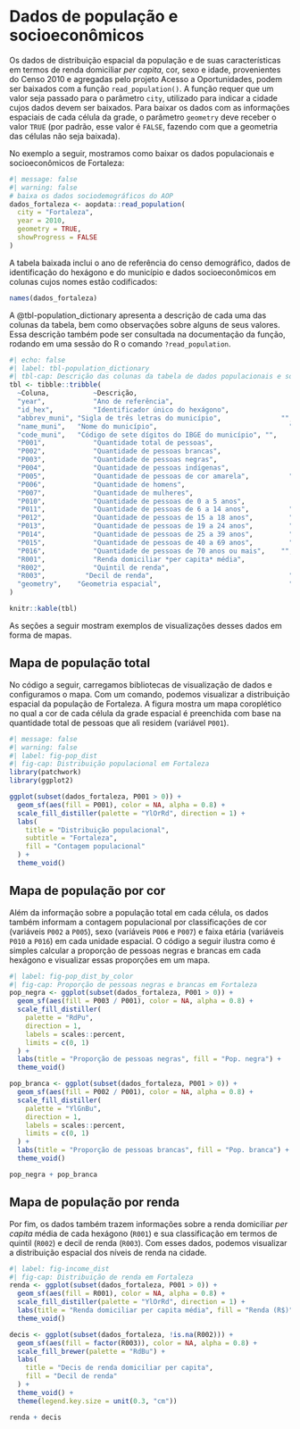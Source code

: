 #  Dados de população e socioeconômicos

Os dados de distribuição espacial da população e de suas características em termos de renda domiciliar *per capita*, cor, sexo e idade, provenientes do Censo 2010 e agregadas pelo projeto Acesso a Oportunidades, podem ser baixados com a função `read_population()`. A função requer que um valor seja passado para o parâmetro `city`, utilizado para indicar a cidade cujos dados devem ser baixados. Para baixar os dados com as informações espaciais de cada célula da grade, o parâmetro `geometry` deve receber o valor `TRUE` (por padrão, esse valor é `FALSE`, fazendo com que a geometria das células não seja baixada).

No exemplo a seguir, mostramos como baixar os dados populacionais e socioeconômicos de Fortaleza:

```r
#| message: false
#| warning: false
# baixa os dados sociodemográficos do AOP
dados_fortaleza <- aopdata::read_population(
  city = "Fortaleza",
  year = 2010,
  geometry = TRUE,
  showProgress = FALSE
)
```

A tabela baixada inclui o ano de referência do censo demográfico, dados de identificação do hexágono e do município e dados socioeconômicos em colunas cujos nomes estão codificados:

```r
names(dados_fortaleza)
```

A @tbl-population_dictionary apresenta a descrição de cada uma das colunas da tabela, bem como observações sobre alguns de seus valores. Essa descrição também pode ser consultada na documentação da função, rodando em uma sessão do R o comando `?read_population`.

```r
#| echo: false
#| label: tbl-population_dictionary
#| tbl-cap: Descrição das colunas da tabela de dados populacionais e socioeconômicos
tbl <- tibble::tribble(
  ~Coluna,  		 ~Descrição,                        			      ~Observação,
  "year",   		 "Ano de referência",               			      "",
  "id_hex", 		 "Identificador único do hexágono", 			      "",
  "abbrev_muni", "Sigla de três letras do município",  		    	"",
  "name_muni",   "Nome do município",               			      "",
  "code_muni",   "Código de sete dígitos do IBGE do município", "",
  "P001",   		 "Quantidade total de pessoas",     			      "",
  "P002",   		 "Quantidade de pessoas brancas",   			      "",
  "P003",   		 "Quantidade de pessoas negras",    			      "",
  "P004",   		 "Quantidade de pessoas indígenas", 			      "",
  "P005",   		 "Quantidade de pessoas de cor amarela",    	  "",
  "P006",   		 "Quantidade de homens",            			      "",
  "P007",   		 "Quantidade de mulheres",          			      "",
  "P010",   		 "Quantidade de pessoas de 0 a 5 anos", 		    "",
  "P011",   		 "Quantidade de pessoas de 6 a 14 anos",    	  "",
  "P012",   		 "Quantidade de pessoas de 15 a 18 anos",   	  "",
  "P013",   		 "Quantidade de pessoas de 19 a 24 anos",   	  "",
  "P014",   		 "Quantidade de pessoas de 25 a 39 anos",   	  "",
  "P015",   		 "Quantidade de pessoas de 40 a 69 anos",   	  "",
  "P016",   		 "Quantidade de pessoas de 70 anos ou mais",    "",
  "R001",   		 "Renda domiciliar *per capita* média", 		    "Valores de 2010 (em R$)",
  "R002",   		 "Quintil de renda",                			      "Valores de 1 (mais pobres) a 5 (mais ricos)",
  "R003",    	   "Decil de renda",                  			      "Valores de 1 (mais pobres) a 10 (mais ricos)",
  "geometry",    "Geometria espacial",              			      ""
)

knitr::kable(tbl)
```

As seções a seguir mostram exemplos de visualizações desses dados em forma de mapas.

## Mapa de população total

No código a seguir, carregamos bibliotecas de visualização de dados e configuramos o mapa. Com um comando, podemos visualizar a distribuição espacial da população de Fortaleza. A figura mostra um mapa coroplético no qual a cor de cada célula da grade espacial é preenchida com base na quantidade total de pessoas que ali residem (variável `P001`).

```r
#| message: false
#| warning: false
#| label: fig-pop_dist
#| fig-cap: Distribuição populacional em Fortaleza
library(patchwork)
library(ggplot2)

ggplot(subset(dados_fortaleza, P001 > 0)) +
  geom_sf(aes(fill = P001), color = NA, alpha = 0.8) +
  scale_fill_distiller(palette = "YlOrRd", direction = 1) +
  labs(
    title = "Distribuição populacional",
    subtitle = "Fortaleza",
    fill = "Contagem populacional"
  ) +
  theme_void()
```

## Mapa de população por cor

Além da informação sobre a população total em cada célula, os dados também informam a contagem populacional por classificações de cor (variáveis `P002` a `P005`), sexo (variáveis `P006` e `P007`) e faixa etária (variáveis `P010` a `P016`) em cada unidade espacial. O código a seguir ilustra como é simples calcular a proporção de pessoas negras e brancas em cada hexágono e visualizar essas proporções em um mapa.

```r
#| label: fig-pop_dist_by_color
#| fig-cap: Proporção de pessoas negras e brancas em Fortaleza
pop_negra <- ggplot(subset(dados_fortaleza, P001 > 0)) +
  geom_sf(aes(fill = P003 / P001), color = NA, alpha = 0.8) +
  scale_fill_distiller(
    palette = "RdPu",
    direction = 1,
    labels = scales::percent,
    limits = c(0, 1)
  ) +
  labs(title = "Proporção de pessoas negras", fill = "Pop. negra") +
  theme_void()

pop_branca <- ggplot(subset(dados_fortaleza, P001 > 0)) +
  geom_sf(aes(fill = P002 / P001), color = NA, alpha = 0.8) +
  scale_fill_distiller(
    palette = "YlGnBu",
    direction = 1,
    labels = scales::percent,
    limits = c(0, 1)
  ) +
  labs(title = "Proporção de pessoas brancas", fill = "Pop. branca") +
  theme_void()

pop_negra + pop_branca
```

## Mapa de população por renda

Por fim, os dados também trazem informações sobre a renda domiciliar *per capita* média de cada hexágono (`R001`) e sua classificação em termos de quintil (`R002`) e decil de renda (`R003`). Com esses dados, podemos visualizar a distribuição espacial dos níveis de renda na cidade.

```r
#| label: fig-income_dist
#| fig-cap: Distribuição de renda em Fortaleza
renda <- ggplot(subset(dados_fortaleza, P001 > 0)) +
  geom_sf(aes(fill = R001), color = NA, alpha = 0.8) +
  scale_fill_distiller(palette = "YlOrRd", direction = 1) +
  labs(title = "Renda domiciliar per capita média", fill = "Renda (R$)") +
  theme_void()

decis <- ggplot(subset(dados_fortaleza, !is.na(R002))) +
  geom_sf(aes(fill = factor(R003)), color = NA, alpha = 0.8) +
  scale_fill_brewer(palette = "RdBu") +
  labs(
    title = "Decis de renda domiciliar per capita",
    fill = "Decil de renda"
  ) +
  theme_void() +
  theme(legend.key.size = unit(0.3, "cm"))

renda + decis
```
